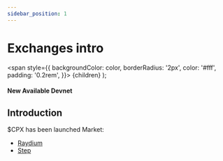 ```yaml
---
sidebar_position: 1
---
```


# Exchanges intro

  <span
    style={{
      backgroundColor: color,
      borderRadius: '2px',
      color: '#fff',
      padding: '0.2rem',
    }}>
    {children}
  </span>
);

#### New Available <Highlight color="#25c2a0">Devnet</Highlight>

## Introduction
$CPX has been launched Market:
- [Raydium](https://raydium.io/swap/)
- [Step](https://app.step.finance/#/swap)


